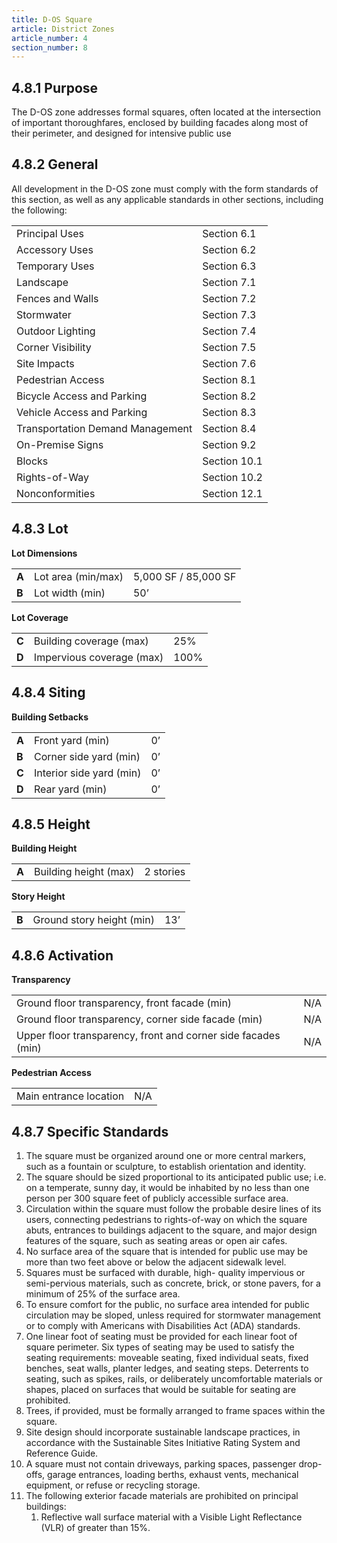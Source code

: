 ```yaml
---
title: D-OS Square
article: District Zones
article_number: 4
section_number: 8
---
```



## 4.8.1 Purpose

The D-OS zone addresses formal squares, often located at the intersection of important thoroughfares, enclosed by building facades along most of their perimeter, and designed for intensive public use

## 4.8.2 General

All development in the D-OS zone must comply with the form standards of this section, as well as any applicable standards in other sections, including the following:

<TableSmall>

|                                  |              |
| -------------------------------- | ------------ |
| Principal Uses                   | Section 6.1  |
| Accessory Uses                   | Section 6.2  |
| Temporary Uses                   | Section 6.3  |
| Landscape                        | Section 7.1  |
| Fences and Walls                 | Section 7.2  |
| Stormwater                       | Section 7.3  |
| Outdoor Lighting                 | Section 7.4  |
| Corner Visibility                | Section 7.5  |
| Site Impacts                     | Section 7.6  |
| Pedestrian Access                | Section 8.1  |
| Bicycle Access and Parking       | Section 8.2  |
| Vehicle Access and Parking       | Section 8.3  |
| Transportation Demand Management | Section 8.4  |
| On-Premise Signs                 | Section 9.2  |
| Blocks                           | Section 10.1 |
| Rights-of-Way                    | Section 10.2 |
| Nonconformities                  | Section 12.1 |

</TableSmall>

## 4.8.3 Lot

**Lot Dimensions**

<TableSmall>

|       |                    |                      |
| ----- | ------------------ | -------------------- |
| **A** | Lot area (min/max) | 5,000 SF / 85,000 SF |
| **B** | Lot width (min)    | 50’                  |

</TableSmall>

**Lot Coverage**

<TableSmall>

|       |                           |      |
| ----- | ------------------------- | ---- |
| **C** | Building coverage (max)   | 25%  |
| **D** | Impervious coverage (max) | 100% |

</TableSmall>

## 4.8.4 Siting

**Building Setbacks**

<TableSmall>

|       |                          |     |
| ----- | ------------------------ | --- |
| **A** | Front yard (min)         | 0’  |
| **B** | Corner side yard (min)   | 0’  |
| **C** | Interior side yard (min) | 0’  |
| **D** | Rear yard (min)          | 0’  |

</TableSmall>

## 4.8.5 Height

**Building Height**

<TableSmall>

|       |                       |           |
| ----- | --------------------- | --------- |
| **A** | Building height (max) | 2 stories |

</TableSmall>

**Story Height**

<TableSmall>

|       |                           |     |
| ----- | ------------------------- | --- |
| **B** | Ground story height (min) | 13’ |

</TableSmall>

## 4.8.6 Activation

**Transparency**

<TableSmall>

|                                                               |     |
| ------------------------------------------------------------- | --- |
| Ground floor transparency, front facade (min)                 | N/A |
| Ground floor transparency, corner side facade (min)           | N/A |
| Upper floor transparency, front and corner side facades (min) | N/A |

</TableSmall>

**Pedestrian Access**

<TableSmall>

|                        |     |
| ---------------------- | --- |
| Main entrance location | N/A |

</TableSmall>

## 4.8.7 Specific Standards

1. The square must be organized around one or more central markers, such as a fountain or sculpture, to establish orientation and identity.
2. The square should be sized proportional to its anticipated public use; i.e. on a temperate, sunny day, it would be inhabited by no less than one person per 300 square feet of publicly accessible surface area.
3. Circulation within the square must follow the probable desire lines of its users, connecting pedestrians to rights-of-way on which the square abuts, entrances to buildings adjacent to the square, and major design features of the square, such as seating areas or open air cafes.
4. No surface area of the square that is intended for public use may be more than two feet above or below the adjacent sidewalk level.
5. Squares must be surfaced with durable, high- quality impervious or semi-pervious materials, such as concrete, brick, or stone pavers, for a minimum of 25% of the surface area.
6. To ensure comfort for the public, no surface area intended for public circulation may be sloped, unless required for stormwater management or to comply with Americans with Disabilities Act (ADA) standards.
7. One linear foot of seating must be provided for each linear foot of square perimeter. Six types of seating may be used to satisfy the seating requirements: moveable seating, fixed individual seats, fixed benches, seat walls, planter ledges, and seating steps. Deterrents to seating, such as spikes, rails, or deliberately uncomfortable materials or shapes, placed on surfaces that would be suitable for seating are prohibited.
8. Trees, if provided, must be formally arranged to frame spaces within the square.
9. Site design should incorporate sustainable landscape practices, in accordance with the Sustainable Sites Initiative Rating System and Reference Guide.
10. A square must not contain driveways, parking spaces, passenger drop-offs, garage entrances, loading berths, exhaust vents, mechanical equipment, or refuse or recycling storage.
11. The following exterior facade materials are prohibited on principal buildings:
    1. Reflective wall surface material with a Visible Light Reflectance (VLR) of greater than 15%.
